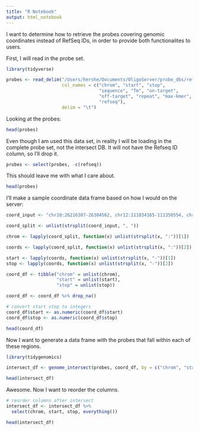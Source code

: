 ```yaml
---
title: "R Notebook"
output: html_notebook
---
```


I want to determine how to retrieve the probes covering genomic coordinates instead of RefSeq IDs, in order to provide both functionalites to users.

First, I will read in the probe set.
```r
library(tidyverse)

probes <- read_delim("/Users/hershe/Documents/OligoServer/probe_dbs/refseq_hg38_DNA-FISH_DB.csv",
                     col_names = c("chrom", "start", "stop", 
                                   "sequence", "Tm", "on-target",
                                   "off-target", "repeat", "max-kmer",
                                   "refseq"),
                     delim = "\t")

```

Looking at the probes:
```r
head(probes)
```

Even though I am used this data set, in reality I will be loading in the complete probe set, not the intersect DB. It will not have the Refseq ID column, so I'll drop it.
```r
probes <- select(probes, -c(refseq))
```

This should leave me with what I care about.
```r
head(probes)
```

I'll make a sample coordinate data frame based on how I would on the server:
```r
coord_input <- "chr10:26216307-26304562, chr12:111034165-111350554, chr3:62369681-62373550, chr10:26216307-26304562, ..."

coord_split <- unlist(strsplit(coord_input, ", "))

chrom <- lapply(coord_split, function(x) unlist(strsplit(x, ":"))[1])

coords <- lapply(coord_split, function(x) unlist(strsplit(x, ":"))[2])

start <- lapply(coords, function(x) unlist(strsplit(x, "-"))[1])
stop <- lapply(coords, function(x) unlist(strsplit(x, "-"))[2])

coord_df <- tibble("chrom" = unlist(chrom),
                   "start" = unlist(start),
                   "stop" = unlist(stop))

coord_df <- coord_df %>% drop_na()

# convert start stop to integers
coord_df$start <- as.numeric(coord_df$start)
coord_df$stop <- as.numeric(coord_df$stop)

head(coord_df)
```

Now I want to generate a data frame with the probes that fall within each of these regions.
```r
library(tidygenomics)

intersect_df <- genome_intersect(probes, coord_df, by = c("chrom", "start", "stop"))

head(intersect_df)
```

Awesome. Now I want to reorder the columns.
```r
# reorder columns after intersect
intersect_df <- intersect_df %>%
  select(chrom, start, stop, everything())

head(intersect_df)
```












